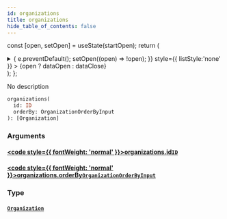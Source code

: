 ```yaml
---
id: organizations
title: organizations
hide_table_of_contents: false
---
```






const [open, setOpen] = useState(startOpen);
return (
<details {...(open ? { open: true } : {})} className="details" style={{ border:'none', boxShadow:'none', background:'var(--ifm-background-color)' }}>
<summary
onClick={(e) => {
e.preventDefault();
setOpen((open) => !open);
}}
style={{ listStyle:'none' }} >
{open ? dataOpen : dataClose}
</summary>
{open && children}
</details>
);
};

No description

```graphql
organizations(
  id: ID
  orderBy: OrganizationOrderByInput
): [Organization]
```

### Arguments

#### [<code style={{ fontWeight: 'normal' }}>organizations.<b>id</b></code>](#)<Bullet />[`ID`](../../../docs/schema/scalars/id) <Badge class="secondary" text="scalar"/>

>

#### [<code style={{ fontWeight: 'normal' }}>organizations.<b>orderBy</b></code>](#)<Bullet />[`OrganizationOrderByInput`](../../../docs/schema/enums/organization-order-by-input) <Badge class="secondary" text="enum"/>

>

### Type

#### [`Organization`](../../../docs/schema/objects/organization) <Badge class="secondary" text="object"/>

>
